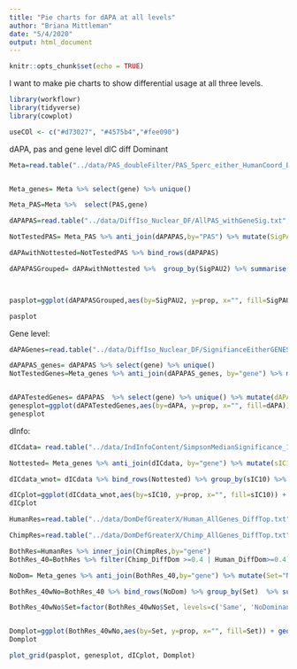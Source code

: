 ```yaml
---
title: "Pie charts for dAPA at all levels"
author: "Briana Mittleman"
date: "5/4/2020"
output: html_document
---
```


```r
knitr::opts_chunk$set(echo = TRUE)
```

I want to make pie charts to show differential usage at all three levels.  


```r
library(workflowr)
library(tidyverse)
library(cowplot)
```

```r
useCOl <- c("#d73027", "#4575b4","#fee090")
```

dAPA, pas and gene level
dIC
diff Dominant  

```r
Meta=read.table("../data/PAS_doubleFilter/PAS_5perc_either_HumanCoord_BothUsage_meta_doubleFilter.txt", header = T, stringsAsFactors = F) 


Meta_genes= Meta %>% select(gene) %>% unique()

Meta_PAS=Meta %>%  select(PAS,gene)
```


```r
dAPAPAS=read.table("../data/DiffIso_Nuclear_DF/AllPAS_withGeneSig.txt", header = T, stringsAsFactors = F) %>% inner_join(Meta, by=c("chr","start", "end","gene")) %>% select(PAS,gene,SigPAU2 ) 

NotTestedPAS= Meta_PAS %>% anti_join(dAPAPAS,by="PAS") %>% mutate(SigPAU2="notTested")

dAPAwithNottested=NotTestedPAS %>% bind_rows(dAPAPAS)

dAPAPASGrouped= dAPAwithNottested %>%  group_by(SigPAU2) %>% summarise(n=n()) %>% mutate(genes=sum(n), prop=n/genes)



pasplot=ggplot(dAPAPASGrouped,aes(by=SigPAU2, y=prop, x="", fill=SigPAU2)) + geom_bar(stat="identity",width=1, color="white")+  coord_polar("y", start=0) +theme_void() + scale_fill_manual(values=useCOl, name="dAPA PAS") +labs(title="Differential APA PAS 5% FDR")

pasplot
```
Gene level:  

```r
dAPAGenes=read.table("../data/DiffIso_Nuclear_DF/SignifianceEitherGENES_Nuclear.txt", header = T, stringsAsFactors = F)

dAPAPAS_genes= dAPAPAS %>% select(gene) %>% unique()
NotTestedGenes=Meta_genes %>% anti_join(dAPAPAS_genes, by="gene") %>% mutate(dAPA="NotTested")


dAPATestedGenes= dAPAPAS  %>% select(gene) %>% unique() %>% mutate(dAPA=ifelse(gene %in% dAPAGenes$gene,"Yes", "No")) %>% bind_rows(NotTestedGenes)%>% group_by(dAPA) %>% summarise(n=n()) %>% mutate(genes=sum(n), prop=n/genes)
genesplot=ggplot(dAPATestedGenes,aes(by=dAPA, y=prop, x="", fill=dAPA)) + geom_bar(stat="identity",width=1, color="white")+  coord_polar("y", start=0) +theme_void() + scale_fill_manual(values=useCOl, name="dAPA Genes") +labs(title="Differential APA genes 5% FDR")
genesplot
```

dInfo:  

```r
dICdata= read.table("../data/IndInfoContent/SimpsonMedianSignificance_10FDR.txt", header = T, stringsAsFactors = F)%>% select(sIC10,gene)

Nottested= Meta_genes %>% anti_join(dICdata, by="gene") %>% mutate(sIC10="notTested")

dICdata_wnot= dICdata %>% bind_rows(Nottested) %>% group_by(sIC10) %>% summarise(n=n()) %>% mutate(genes=sum(n), prop=n/genes)

dICplot=ggplot(dICdata_wnot,aes(by=sIC10, y=prop, x="", fill=sIC10)) + geom_bar(stat="identity",width=1, color="white")+  coord_polar("y", start=0) +theme_void() + scale_fill_manual(values=useCOl, name="dIC Genes") +labs(title="Differential information content\n 10% FDR")
dICplot
```


```r
HumanRes=read.table("../data/DomDefGreaterX/Human_AllGenes_DiffTop.txt", col.names = c("Human_PAS", "gene","Human_DiffDom"),stringsAsFactors = F)

ChimpRes=read.table("../data/DomDefGreaterX/Chimp_AllGenes_DiffTop.txt", col.names = c("Chimp_PAS", "gene","Chimp_DiffDom"),stringsAsFactors = F)

BothRes=HumanRes %>% inner_join(ChimpRes,by="gene")
BothRes_40=BothRes %>% filter(Chimp_DiffDom >=0.4 | Human_DiffDom>=0.4) %>% mutate(Set= ifelse(Human_PAS==Chimp_PAS,"Same", "Different"),cut=40) %>% select(gene, Set)

NoDom= Meta_genes %>% anti_join(BothRes_40,by="gene") %>% mutate(Set="NoDominant")

BothRes_40wNo=BothRes_40 %>% bind_rows(NoDom) %>% group_by(Set)  %>% summarise(n=n()) %>% mutate(genes=sum(n), prop=n/genes)

BothRes_40wNo$Set=factor(BothRes_40wNo$Set, levels=c('Same', 'NoDominant', 'Different'))


Domplot=ggplot(BothRes_40wNo,aes(by=Set, y=prop, x="", fill=Set)) + geom_bar(stat="identity",width=1, color="white")+  coord_polar("y", start=0) +theme_void() + scale_fill_manual(values=useCOl, name="Genes with \nDominant PAS") +labs(title="Same and Different Dominant PAS")
Domplot
```


```r
plot_grid(pasplot, genesplot, dICplot, Domplot)
```


